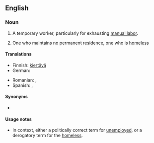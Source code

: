 ==English==

===Noun===
{{en-noun|head=[[itinerant]] [[worker]]}}

# {{label|en|colloquial|Southern California}} A temporary worker, particularly for exhausting [[manual labor]].
# {{label|en|US}} One who maintains no permanent residence, one who is [[homeless]]

====Translations====
{{trans-top|worker moving from one temporary job to another}}
* Finnish: [[kiertävä#Finnish|kiertävä]] {{t+|fi|työntekijä}}
* German: {{t+|de|Wanderarbeiter|m}}
{{trans-mid}}
* Romanian: {{t|ro|muncitor itinerant|m}}, {{t|ro|muncitor migrator|m}}
* Spanish: {{t|es|itinerante|m|f}}, {{t|es|trabajador migratorio|m}}
{{trans-bottom}}

====Synonyms====
* {{l|en|day laborer}}

====Usage notes====
* {{rfc-sense|lang=en}} In context, either a politically correct term for [[unemployed]], or a derogatory term for the [[homeless]].
